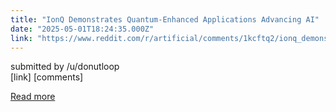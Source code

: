```yaml
---
title: "IonQ Demonstrates Quantum-Enhanced Applications Advancing AI"
date: "2025-05-01T18:24:35.000Z"
link: "https://www.reddit.com/r/artificial/comments/1kcftq2/ionq_demonstrates_quantumenhanced_applications/"
---
```


submitted by    /u/donutloop  
 [link]   [comments]

[Read more](https://www.reddit.com/r/artificial/comments/1kcftq2/ionq_demonstrates_quantumenhanced_applications/)
